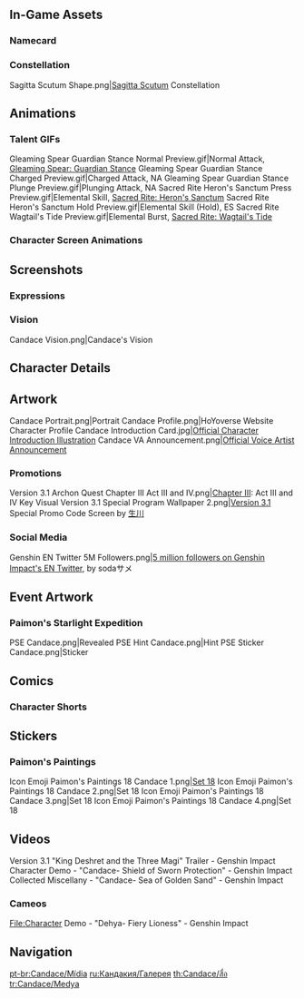 {{CharacterTabs}}
{{TOC limit}}
==In-Game Assets==
{{Assets}}

===Namecard===
{{Assets/Namecard|Grey Heron|Candace}}

===Constellation===
<gallery>Sagitta Scutum Shape.png|[[Sagitta Scutum]] Constellation</gallery>

==Animations==
===Talent GIFs===
<gallery>
Gleaming Spear Guardian Stance Normal Preview.gif|Normal Attack, [[Gleaming Spear: Guardian Stance]]
Gleaming Spear Guardian Stance Charged Preview.gif|Charged Attack, NA
Gleaming Spear Guardian Stance Plunge Preview.gif|Plunging Attack, NA
Sacred Rite Heron's Sanctum Press Preview.gif|Elemental Skill, [[Sacred Rite: Heron's Sanctum]]
Sacred Rite Heron's Sanctum Hold Preview.gif|Elemental Skill (Hold), ES
Sacred Rite Wagtail's Tide Preview.gif|Elemental Burst, [[Sacred Rite: Wagtail's Tide]]
</gallery>

===Character Screen Animations===
{{Preview/CharacterAnimations}}

==Screenshots==
===Expressions===
{{Character Expression|Candace|Default|Happy|Confident}}

===Vision===
<gallery>Candace Vision.png|Candace's Vision</gallery>

==Character Details==
{{Files by Character Gallery|Character Details|character=Candace}}

==Artwork==
<!-- character info + VA announcement -->
<gallery>
Candace Portrait.png|Portrait
Candace Profile.png|HoYoverse Website Character Profile
Candace Introduction Card.jpg|[https://twitter.com/GenshinImpact/status/1561656393752809473 Official Character Introduction Illustration]
Candace VA Announcement.png|[https://twitter.com/GenshinImpact/status/1574277595792904192 Official Voice Artist Announcement]
</gallery>
<!--
===Birthdays===
{{Files by Character Gallery|Candace Birthday Artwork|character = Candace|not1=Character Shorts|not2=Taking Pictures and Recounting Good Times Images}}

;Character Shorts
{{Files by Character Gallery|Candace Birthday Artwork|character = Candace|not1=Character Birthday Artwork|not2=Taking Pictures and Recounting Good Times Images}}

;Taking Pictures and Recounting Good Times
{{Main|Taking Pictures and Recounting Good Times/Story/Candace}}
{{Files by Character Gallery|Candace Birthday Artwork|character = Candace|not1=Character Shorts|not2=Character Birthday Artwork}}

===Holidays===
{{Files by Character Gallery|Holiday Artwork}}
-->
===Promotions===
<gallery>
Version 3.1 Archon Quest Chapter III Act III and IV.png|[[Chapter III]]: Act III and IV Key Visual
Version 3.1 Special Program Wallpaper 2.png|[[Version 3.1]] Special Promo Code Screen by [https://twitter.com/morimokimori 生川]
</gallery>

===Social Media===
<gallery>
Genshin EN Twitter 5M Followers.png|[https://twitter.com/GenshinImpact/status/1632606945667346433 5 million followers on Genshin Impact's EN Twitter], by sodaサメ
</gallery>
<!--
===Miscellaneous===
<gallery>

</gallery>
-->

==Event Artwork==
===Paimon's Starlight Expedition===
{{Main|Paimon's Starlight Expedition}}
<gallery>
PSE Candace.png|Revealed
PSE Hint Candace.png|Hint
PSE Sticker Candace.png|Sticker
</gallery>

==Comics==
===Character Shorts===
{{Files by Character Gallery|Character Shorts|character = Candace|not1=Candace Birthday Artwork}}

==Stickers==
===Paimon's Paintings===
{{Main|Paimon's Paintings}}
<gallery>
Icon Emoji Paimon's Paintings 18 Candace 1.png|[[Paimon's Paintings#Set 18|Set 18]]
Icon Emoji Paimon's Paintings 18 Candace 2.png|Set 18
Icon Emoji Paimon's Paintings 18 Candace 3.png|Set 18
Icon Emoji Paimon's Paintings 18 Candace 4.png|Set 18
</gallery>

==Videos==
<gallery>
Version 3.1 "King Deshret and the Three Magi" Trailer - Genshin Impact
Character Demo - "Candace- Shield of Sworn Protection" - Genshin Impact
Collected Miscellany - "Candace- Sea of Golden Sand" - Genshin Impact
</gallery>
<!--
===Cameos===
<gallery>

</gallery>
--><!--
==References==
{{Reflist}}
-->
=== Cameos ===
<gallery>
File:Character Demo - "Dehya- Fiery Lioness" - Genshin Impact
</gallery>

==Navigation==
{{Character Navbox|link type=media}}

[[pt-br:Candace/Mídia]]
[[ru:Кандакия/Галерея]]
[[th:Candace/สื่อ]]
[[tr:Candace/Medya]]